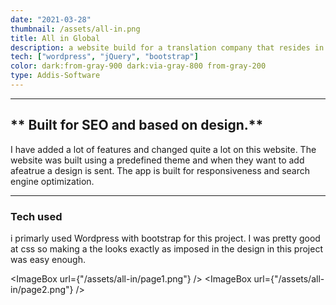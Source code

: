 ```yaml
---
date: "2021-03-28"
thumbnail: /assets/all-in.png
title: All in Global
description: a website build for a translation company that resides in Europe.
tech: ["wordpress", "jQuery", "bootstrap"]
color: dark:from-gray-900 dark:via-gray-800 from-gray-200
type: Addis-Software
---
```


---

## ** Built for SEO and based on design.**

I have added a lot of features and changed quite a lot on this website. The website was built using a predefined theme and when they want to add afeatrue a design is sent.
The app is built for responsiveness and search engine optimization.

---

### Tech used

i primarly used Wordpress with bootstrap for this project. I was pretty good at css so making a the looks exactly as imposed in the design in this project was easy enough.

<div class="bg-gray-100 dark:bg-gray-900 p-4 my-4">

<div class="grid xl:grid-cols-2 grid-cols-1 gap-4">

<ImageBox url={"/assets/all-in/page1.png"} />
<ImageBox url={"/assets/all-in/page2.png"} />

</div>
<div class="grid xl:grid-cols-2 grid-cols-1 gap-4">
<ImageBox url={"/assets/all-in/page3.png"} />
<ImageBox url={"/assets/all-in/page4.png"} />
</div>
</div>
